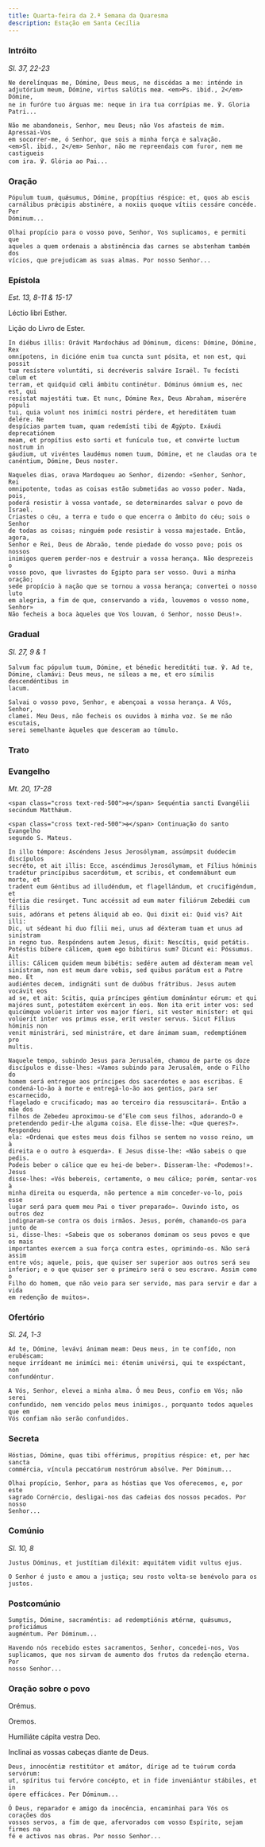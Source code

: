 ```yaml
---
title: Quarta-feira da 2.ª Semana da Quaresma
description: Estação em Santa Cecília
---
```


### Intróito

<em>Sl. 37, 22-23</em>

<div class="side-by-side not-content">

    Ne derelínquas me, Dómine, Deus meus, ne discédas a me: inténde in
    adjutórium meum, Dómine, virtus salútis meæ. <em>Ps. ibid., 2</em> Dómine,
    ne in furóre tuo árguas me: neque in ira tua corrípias me. ℣. Gloria
    Patri...

    Não me abandoneis, Senhor, meu Deus; não Vos afasteis de mim. Apressai-Vos
    em socorrer-me, ó Senhor, que sois a minha força e salvação.
    <em>Sl. ibid., 2</em> Senhor, não me repreendais com furor, nem me castigueis
    com ira. ℣. Glória ao Pai...

</div>

### Oração

<div class="side-by-side not-content">

    Pópulum tuum, quǽsumus, Dómine, propítius réspice: et, quos ab escis
    carnálibus prǽcipis abstinére, a noxiis quoque vítiis cessáre concéde. Per
    Dóminum...

    Olhai propício para o vosso povo, Senhor, Vos suplicamos, e permiti que
    aqueles a quem ordenais a abstinência das carnes se abstenham também dos
    vícios, que prejudicam as suas almas. Por nosso Senhor...

</div>

### Epístola

<em>Est. 13, 8-11 & 15-17</em>

<div class="side-by-side not-content">

Léctio libri Esther.

Lição do Livro de Ester.

    In diébus illis: Orávit Mardochǽus ad Dóminum, dicens: Dómine, Dómine, Rex
    omnípotens, in dicióne enim tua cuncta sunt pósita, et non est, qui possit
    tuæ resístere voluntáti, si decréveris salváre Israël. Tu fecísti cœlum et
    terram, et quidquid cœli ámbitu continétur. Dóminus ómnium es, nec est, qui
    resístat majestáti tuæ. Et nunc, Dómine Rex, Deus Abraham, miserére pópuli
    tui, quia volunt nos inimíci nostri pérdere, et hereditátem tuam delére. Ne
    despícias partem tuam, quam redemísti tibi de Ægýpto. Exáudi deprecatiónem
    meam, et propítius esto sorti et funículo tuo, et convérte luctum nostrum in
    gáudium, ut vivéntes laudémus nomen tuum, Dómine, et ne claudas ora te
    canéntium, Dómine, Deus noster.

    Naqueles dias, orava Mardoqueu ao Senhor, dizendo: «Senhor, Senhor, Rei
    omnipotente, todas as coisas estão submetidas ao vosso poder. Nada, pois,
    poderá resistir à vossa vontade, se determinardes salvar o povo de Israel.
    Criastes o céu, a terra e tudo o que encerra o âmbito do céu; sois o Senhor
    de todas as coisas; ninguém pode resistir à vossa majestade. Então, agora,
    Senhor e Rei, Deus de Abraão, tende piedade do vosso povo; pois os nossos
    inimigos querem perder-nos e destruir a vossa herança. Não desprezeis o
    vosso povo, que livrastes do Egipto para ser vosso. Ouvi a minha oração;
    sede propício à nação que se tornou a vossa herança; convertei o nosso luto
    em alegria, a fim de que, conservando a vida, louvemos o vosso nome, Senhor»
    Não fecheis a boca àqueles que Vos louvam, ó Senhor, nosso Deus!».

</div>

### Gradual

<em>Sl. 27, 9 & 1</em>

<div class="side-by-side not-content">

    Salvum fac pópulum tuum, Dómine, et bénedic hereditáti tuæ. ℣. Ad te,
    Dómine, clamávi: Deus meus, ne síleas a me, et ero símilis descendéntibus in
    lacum.

    Salvai o vosso povo, Senhor, e abençoai a vossa herança. A Vós, Senhor,
    clamei. Meu Deus, não fecheis os ouvidos à minha voz. Se me não escutais,
    serei semelhante àqueles que desceram ao túmulo.

</div>

### Trato


<LinkCard
  href="/missal/quaresma/quartacinzas#trato"
  title="Trato Quarta-feira de Cinzas"
/>

### Evangelho

<em>Mt. 20, 17-28</em>

<div class="side-by-side not-content">

    <span class="cross text-red-500">✠</span> Sequéntia sancti Evangélii
    secúndum Matthǽum.

    <span class="cross text-red-500">✠</span> Continuação do santo Evangelho
    segundo S. Mateus.

    In illo témpore: Ascéndens Jesus Jerosólymam, assúmpsit duódecim discípulos
    secréto, et ait illis: Ecce, ascéndimus Jerosólymam, et Fílius hóminis
    tradétur princípibus sacerdótum, et scribis, et condemnábunt eum morte, et
    tradent eum Géntibus ad illudéndum, et flagellándum, et crucifigéndum, et
    tértia die resúrget. Tunc accéssit ad eum mater filiórum Zebedǽi cum fíliis
    suis, adórans et petens áliquid ab eo. Qui dixit ei: Quid vis? Ait illi:
    Dic, ut sédeant hi duo fílii mei, unus ad déxteram tuam et unus ad sinístram
    in regno tuo. Respóndens autem Jesus, dixit: Nescítis, quid petátis.
    Potéstis bíbere cálicem, quem ego bibitúrus sum? Dicunt ei: Póssumus. Ait
    illis: Cálicem quidem meum bibétis: sedére autem ad déxteram meam vel
    sinístram, non est meum dare vobis, sed quibus parátum est a Patre meo. Et
    audiéntes decem, indignáti sunt de duóbus frátribus. Jesus autem vocávit eos
    ad se, et ait: Scitis, quia príncipes géntium dominántur eórum: et qui
    majóres sunt, potestátem exércent in eos. Non ita erit inter vos: sed
    quicúmque volúerit inter vos major fíeri, sit vester miníster: et qui
    volúerit inter vos primus esse, erit vester servus. Sicut Fílius hóminis non
    venit ministrári, sed ministráre, et dare ánimam suam, redemptiónem pro
    multis.

    Naquele tempo, subindo Jesus para Jerusalém, chamou de parte os doze
    discípulos e disse-lhes: «Vamos subindo para Jerusalém, onde o Filho do
    homem será entregue aos príncipes dos sacerdotes e aos escribas. E
    condená-lo-ão à morte e entregá-lo-ão aos gentios, para ser escarnecido,
    flagelado e crucificado; mas ao terceiro dia ressuscitará». Então a mãe dos
    filhos de Zebedeu aproximou-se d’Ele com seus filhos, adorando-O e
    pretendendo pedir-Lhe alguma coisa. Ele disse-lhe: «Que queres?». Respondeu
    ela: «Ordenai que estes meus dois filhos se sentem no vosso reino, um à
    direita e o outro à esquerda». E Jesus disse-lhe: «Não sabeis o que pedis.
    Podeis beber o cálice que eu hei-de beber». Disseram-lhe: «Podemos!». Jesus
    disse-lhes: «Vós bebereis, certamente, o meu cálice; porém, sentar-vos à
    minha direita ou esquerda, não pertence a mim conceder-vo-lo, pois esse
    lugar será para quem meu Pai o tiver preparado». Ouvindo isto, os outros dez
    indignaram-se contra os dois irmãos. Jesus, porém, chamando-os para junto de
    si, disse-lhes: «Sabeis que os soberanos dominam os seus povos e que os mais
    importantes exercem a sua força contra estes, oprimindo-os. Não será assim
    entre vós; aquele, pois, que quiser ser superior aos outros será seu
    inferior; e o que quiser ser o primeiro será o seu escravo. Assim como o
    Filho do homem, que não veio para ser servido, mas para servir e dar a vida
    em redenção de muitos».

</div>

### Ofertório

<em>Sl. 24, 1-3</em>

<div class="side-by-side not-content">

    Ad te, Dómine, levávi ánimam meam: Deus meus, in te confído, non erubéscam:
    neque irrídeant me inimíci mei: étenim univérsi, qui te exspéctant, non
    confundéntur.

    A Vós, Senhor, elevei a minha alma. Ó meu Deus, confio em Vós; não serei
    confundido, nem vencido pelos meus inimigos., porquanto todos aqueles que em
    Vós confiam não serão confundidos.

</div>

### Secreta

<div class="side-by-side not-content">

    Hóstias, Dómine, quas tibi offérimus, propítius réspice: et, per hæc sancta
    commércia, víncula peccatórum nostrórum absólve. Per Dóminum...

    Olhai propício, Senhor, para as hóstias que Vos oferecemos, e, por este
    sagrado Cornércio, desligai-nos das cadeias dos nossos pecados. Por nosso
    Senhor...

</div>

### Comúnio

<em>Sl. 10, 8</em>

<div class="side-by-side not-content">

    Justus Dóminus, et justítiam diléxit: æquitátem vidit vultus ejus.

    O Senhor é justo e amou a justiça; seu rosto volta-se benévolo para os
    justos.

</div>

### Postcomúnio

<div class="side-by-side not-content">

    Sumptis, Dómine, sacraméntis: ad redemptiónis ætérnæ, quǽsumus, proficiámus
    augméntum. Per Dóminum...

    Havendo nós recebido estes sacramentos, Senhor, concedei-nos, Vos
    suplicamos, que nos sirvam de aumento dos frutos da redenção eterna. Por
    nosso Senhor...

</div>

### Oração sobre o povo

<div class="side-by-side not-content">
  <span class="text-red-500 text-center">Orémus.</span>

  <span class="text-red-500 text-center">Oremos.</span>

Humiliáte cápita vestra Deo.

Inclinai as vossas cabeças diante de Deus.

    Deus, innocéntiæ restitútor et amátor, dírige ad te tuórum corda servórum:
    ut, spíritus tui fervóre concépto, et in fide inveniántur stábiles, et in
    ópere efficáces. Per Dóminum...

    Ó Deus, reparador e amigo da inocência, encaminhai para Vós os corações dos
    vossos servos, a fim de que, afervorados com vosso Espírito, sejam firmes na
    fé e activos nas obras. Por nosso Senhor...

</div>
